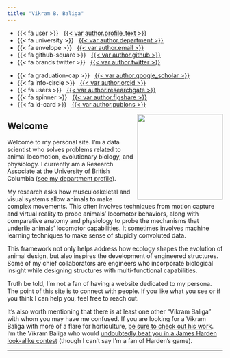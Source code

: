 ```yaml
---
title: "Vikram B. Baliga"
---
```


::: {.grid .course-details .course-details-smaller}

::: {.g-col-5}
- {{< fa user >}} &nbsp; [{{< var author.profile_text >}}]({{< var author.department_profile_url >}})
- {{< fa university >}} &nbsp; [{{< var author.department >}}]({{< var author.department_url >}})
- {{< fa envelope >}} &nbsp; <a href="mailto:{{< var author.email >}}">{{< var author.email >}}</a>
- {{< fa github-square >}} &nbsp; [{{< var author.github >}}]({{< var author.github_url >}})
- {{< fa brands twitter >}} &nbsp; [{{< var author.twitter >}}](https://www.twitter.com/{{< var author.twitter >}})
:::

::: {.g-col-5}
- {{< fa graduation-cap >}} &nbsp; [{{< var author.google_scholar >}}]({{< var author.google_scholar_url >}})
- {{< fa info-circle >}} &nbsp; [{{< var author.orcid >}}]({{< var author.orcid_url >}})
- {{< fa users >}} &nbsp; [{{< var author.researchgate >}}]({{< var author.researchgate_url >}})
- {{< fa spinner >}} &nbsp; [{{< var author.figshare >}}]({{< var author.figshare_url >}})
- {{< fa id-card >}} &nbsp; [{{< var author.publons >}}]({{< var author.publons_url >}})
:::

:::

![](/images/vikram_baliga.jpg){fig-alt="Vikram B. Baliga" style="float:right;" width="200"} 

## Welcome

Welcome to my personal site. I'm a data scientist who solves problems related to animal locomotion, evolutionary biology, and physiology. I currently am a Research Associate at the University of British Columbia ([see my department profile](https://www.zoology.ubc.ca/person/vikram-baliga)).

My research asks how musculoskeletal and visual systems allow animals to make complex movements. This often involves techniques from motion capture and virtual reality to probe animals' locomotor behaviors, along with comparative anatomy and physiology to probe the mechanisms that underlie animals' locomotor capabilities. It sometimes involves machine learning techniques to make sense of stupidly convoluted data.

This framework not only helps address how ecology shapes the evolution of animal design, but also inspires the development of engineered structures. Some of my chief collaborators are engineers who incorporate biological insight while designing structures with multi-functional capabilities.

Truth be told, I'm not a fan of having a website dedicated to my persona. The point of this site is to connect with people. If you like what you see or if you think I can help you, feel free to reach out.

It's also worth mentioning that there is at least one other "Vikram Baliga" with whom you may have me confused. If you are looking for a Vikram Baliga with more of a flare for horticulture, [be sure to check out his work](https://www.podchaser.com/creators/vikram-baliga-107a4YrAy8). I'm the Vikram Baliga who would [undoubtedly beat you in a James Harden look-alike contest](/images/James-Harden.jpg) (though I can't say I'm a fan of Harden's game).

------------------------------------------------------------------------
